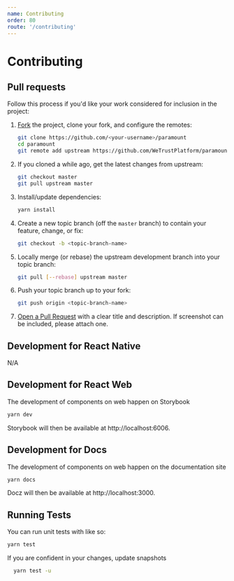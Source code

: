 ```yaml
---
name: Contributing
order: 80
route: '/contributing'
---
```


# Contributing

## Pull requests

Follow this process if you'd like your work considered for inclusion in the project:

1. [Fork](http://help.github.com/fork-a-repo/) the project, clone your fork, and configure the remotes:

   ```bash
   git clone https://github.com/<your-username>/paramount
   cd paramount
   git remote add upstream https://github.com/WeTrustPlatform/paramount
   ```

2. If you cloned a while ago, get the latest changes from upstream:

   ```bash
   git checkout master
   git pull upstream master
   ```

3. Install/update dependencies:

   ```bash
   yarn install
   ```

4. Create a new topic branch (off the `master` branch) to
   contain your feature, change, or fix:

   ```bash
   git checkout -b <topic-branch-name>
   ```

5. Locally merge (or rebase) the upstream development branch into your topic branch:

   ```bash
   git pull [--rebase] upstream master
   ```

6. Push your topic branch up to your fork:

   ```bash
   git push origin <topic-branch-name>
   ```

7. [Open a Pull Request](https://help.github.com/articles/using-pull-requests/)
   with a clear title and description. If screenshot can be included, please attach one.

## Development for React Native

N/A

## Development for React Web

The development of components on web happen on Storybook

```bash
yarn dev
```

Storybook will then be available at http://localhost:6006.

## Development for Docs

The development of components on web happen on the documentation site

```bash
yarn docs
```

Docz will then be available at http://localhost:3000.

## Running Tests

You can run unit tests with like so:

```bash
yarn test
```

If you are confident in your changes, update snapshots

```bash
  yarn test -u
```

